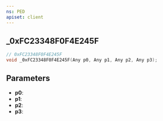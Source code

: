 ```yaml
---
ns: PED
apiset: client
---
```

## _0xFC23348F0F4E245F

```c
// 0xFC23348F0F4E245F
void _0xFC23348F0F4E245F(Any p0, Any p1, Any p2, Any p3);
```


## Parameters
* **p0**:
* **p1**:
* **p2**:
* **p3**: